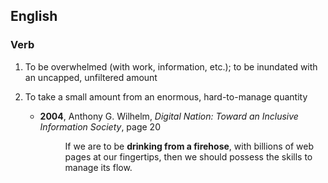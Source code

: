 ==English==

===Verb===
{{en-verb|head=[[drink]] [[from]] [[a]] [[firehose]]|drinks from a firehose|drinking from a firehose|drank from a firehose|drunk from a firehose}}

# {{label|en|idiomatic}} To be overwhelmed (with work, information, etc.); to be inundated with an uncapped, unfiltered amount
# {{label|en|idiomatic}} To take a small amount from an enormous, hard-to-manage quantity
#* '''2004''', Anthony G. Wilhelm, ''Digital Nation: Toward an Inclusive Information Society'', page 20
#*: If we are to be '''drinking from a firehose''', with billions of web pages at our fingertips, then we should possess the skills to manage its flow.